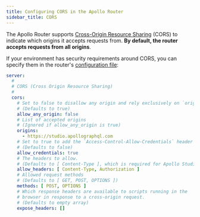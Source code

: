 ```yaml
---
title: Configuring CORS in the Apollo Router
sidebar_title: CORS
---
```



The Apollo Router supports [Cross-Origin Resource Sharing](https://developer.mozilla.org/en-US/docs/Web/HTTP/CORS) (CORS) to indicate which origins it accepts requests from. **By default, the router accepts requests from all origins**.

If your environment has security requirements around CORS, you can specify them in the router's [configuration file](./overview/#configuration-file):

```yaml title="router.yaml"
server:
  #
  # CORS (Cross Origin Resource Sharing)
  #
  cors:
    # Set to false to disallow any origin and rely exclusively on `origins`
    # (Defaults to true)
    allow_any_origin: false
    # List of accepted origins
    # (Ignored if allow_any_origin is true)
    origins:
      - https://studio.apollographql.com
    # Set to true to add the `Access-Control-Allow-Credentials` header
    # (Defaults to false)
    allow_credentials: true
    # The headers to allow.
    # (Defaults to [ Content-Type ], which is required for Apollo Studio)
    allow_headers: [ Content-Type, Authorization ]
    # Allowed request methods
    # (Defaults to [ GET, POST, OPTIONS ])
    methods: [ POST, OPTIONS ]
    # Which response headers are available to scripts running in the
    # browser in response to a cross-origin request.
    # (Defaults to empty array)
    expose_headers: []
```
